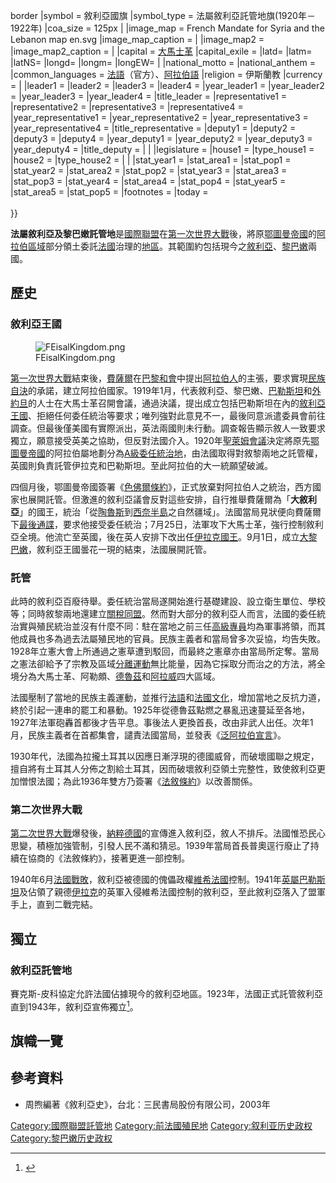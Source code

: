 {{Infobox Former Country
|native_name            = {{lang|fr|Mandat français sur la Syrie et le Liban}}
|conventional_long_name = 法屬敘利亞及黎巴嫩託管地
|common_name            = 敘利亞
|
|continent              = 亞洲
|region                 = 西亞
|country                = 
|era                    = 戰間期
|status                 = 國際聯盟託管地
|status_text            = 
|empire                 = 法国
|government_type        = 
|
|<!--- 興亡, 事件, 年代與日期 --->
|
|year_start             = 1920年
|year_end               = 1946年
|
|year_exile_start       = 
|year_exile_end         = 
|
|event_start            = 進行託管
|date_start             = 4月25日
|event_end              = 敘利亞獨立
|date_end               = 4月17日
|
|event1                 =法军攻占[[大马士革|大马士革]]
|date_event1        =1920年7月25日
|event2                 = 建立聯邦
|date_event2            = 1922年6月
|event3                 = 大馬士革與[[阿勒颇|阿勒颇]]合併
|date_event3            = 1946年5月25日
|event4                 = 敘利亞獨立條約
|date_event4            = 1936年3月－9月
|event5                 = 
|date_event5            = 
|
|event_pre              = 
|date_pre               = 
|event_post             = 
|date_post              = 
|
|<!--- 前任和繼任政治實體 --->
|p1                     = 阿拉伯叙利亚王国
|flag_p1                = Flag of Kingdom of Syria (1920-03-08 to 1920-07-24).svg
|image_p1               =  
|p2                     = 
|flag_p2                = 
|p3                     = 
|flag_p3                = 
|p4                     = 
|flag_p4                = 
|p5                     = 
|flag_p5                = 
|s1                     = 敘利亞
|flag_s1                = Flag of Syria (1932-1958; 1961-1963).svg
|image_s1               = 
|s2                     = 黎巴嫩
|flag_s2                = Flag of Lebanon.svg
|s3                     = 哈塔伊省
|flag_s3                = Flag of Turkey.svg
|s4                     = 
|flag_s4                = 
|s5                     = 
|flag_s5                = 
|
|image_flag =  Flag of Syria French mandate.svg
|flag = 敘利亞國旗
|flag_type = 敘利亞聯邦(1922年－1924年)及敘利亞邦(1924年－1930年)旗
|image_coat =Flag of the French Mandate of Syria (1920).svg{{!}}border
|symbol = 敘利亞國旗
|symbol_type = 法屬敘利亞託管地旗(1920年－1922年)
|coa_size = 125px
|
|image_map              = French Mandate for Syria and the Lebanon map en.svg
|image_map_caption      = 
|
|image_map2             = 
|image_map2_caption     = 
|
|capital                = [[大馬士革|大馬士革]]
|capital_exile          = 
|latd= |latm= |latNS= |longd= |longm= |longEW= 
|
|national_motto         = 
|national_anthem        = 
|common_languages       = [[法語|法語]]（官方）、[[阿拉伯語|阿拉伯語]]
|religion               = 伊斯蘭教
|currency               = 
|
|leader1                = 
|leader2                = 
|leader3                = 
|leader4                = 
|year_leader1           =  
|year_leader2           = 
|year_leader3           = 
|year_leader4           = 
|title_leader           = 
|representative1        = 
|representative2        = 
|representative3        = 
|representative4        = 
|year_representative1   = 
|year_representative2   = 
|year_representative3   = 
|year_representative4   = 
|title_representative   =
|deputy1                = 
|deputy2                = 
|deputy3                = 
|deputy4                = 
|year_deputy1           = 
|year_deputy2           = 
|year_deputy3           = 
|year_deputy4           = 
|title_deputy           = 
|
|<!--- 立法機構 --->
|legislature            = 
|house1                 = 
|type_house1            = 
|house2                 = 
|type_house2            = 
|
|<!--- 面積和人口 --->
|stat_year1             = 
|stat_area1             = 
|stat_pop1              = 
|stat_year2             = 
|stat_area2             = 
|stat_pop2              = 
|stat_year3             = 
|stat_area3             = 
|stat_pop3              = 
|stat_year4             = 
|stat_area4             = 
|stat_pop4              = 
|stat_year5             = 
|stat_area5             = 
|stat_pop5              = 
|footnotes              = 
|today = {{flag|Syria}}<br>{{flag|Lebanon}}<br>{{flag|Turkey}}
}}

'''法屬敘利亞及黎巴嫩託管地'''是[[國際聯盟|國際聯盟]]在[[第一次世界大戰|第一次世界大戰]]後，將原[[鄂圖曼帝國|鄂圖曼帝國]]的[[阿拉伯世界|阿拉伯區域]]部分領土委託[[法國|法國]]治理的[[國際聯盟託管地|地區]]。其範圍約包括現今之[[敘利亞|敘利亞]]、[[黎巴嫩|黎巴嫩]]兩國。

== 歷史 ==
=== 敘利亞王國 ===
{{see also|叙利亚王国}}
[[File:FEisalKingdom.png|thumb]]

[[第一次世界大戰|第一次世界大戰]]結束後，[[费萨尔一世_(伊拉克)|費薩爾]]在[[巴黎和會|巴黎和會]]中提出[[阿拉伯人|阿拉伯人]]的主張，要求實現[[民族自決|民族自決]]的承諾，建立阿拉伯國家。1919年1月，代表敘利亞、黎巴嫩、[[巴勒斯坦|巴勒斯坦]]和[[外約旦|外約旦]]的人士在大馬士革召開會議，通過決議，提出成立包括巴勒斯坦在內的[[敘利亞王國|敘利亞王國]]、拒絕任何委任統治等要求；唯列強對此意見不一，最後同意派遣委員會前往調查。但最後僅美國有實際派出，英法兩國則未行動。調查報告顯示敘人一致要求獨立，願意接受英美之協助，但反對法國介入。1920年[[聖萊姆會議|聖萊姆會議]]決定將原先[[鄂圖曼帝國|鄂圖曼帝國]]的阿拉伯屬地劃分為[[A級委任統治地|A級委任統治地]]，由法國取得對敘黎兩地之託管權，英國則負責託管伊拉克和巴勒斯坦。至此阿拉伯的大一統願望破滅。

四個月後，鄂圖曼帝國簽署《[[色佛爾條約|色佛爾條約]]》，正式放棄對阿拉伯人之統治，西方國家也展開託管。但激進的敘利亞議會反對這些安排，自行推舉費薩爾為「'''大敘利亞'''」的國王，統治「從[[陶魯斯|陶魯斯]]到[[西奈半島|西奈半島]]之自然疆域」。法國當局見狀便向費薩爾下[[最後通諜|最後通諜]]，要求他接受委任統治；7月25日，法軍攻下大馬士革，強行控制敘利亞全境。他流亡至英國，後在英人安排下改出任[[伊拉克國王|伊拉克國王]]。9月1日，成立[[大黎巴嫩|大黎巴嫩]]，敘利亞王國曇花一現的結束，法國展開託管。

=== 託管 ===
此時的敘利亞百廢待舉。委任統治當局遂開始進行基礎建設、設立衛生單位、學校等；同時敘黎兩地還建立[[關稅同盟|關稅同盟]]。然而對大部分的敘利亞人而言，法國的委任統治實與殖民統治並沒有什麼不同：駐在當地之前三任[[高級專員|高級專員]]均為軍事將領，而其他成員也多為過去法屬殖民地的官員。民族主義者和當局曾多次妥協，均告失敗。1928年立憲大會上所通過之憲草遭到駁回，而最終之憲章亦由當局所定奪。當局之憲法卻給予了宗教及區域[[分離運動|分離運動]]無比能量，因為它採取分而治之的方法，將全境分為大馬士革、阿勒頗、[[德魯茲|德魯茲]]和[[阿拉威|阿拉威]]四大區域。

法國壓制了當地的民族主義運動，並推行[[法語|法語]]和[[法國文化|法國文化]]，增加當地之反抗力道，終於引起一連串的罷工和暴動。1925年從德魯茲點燃之暴亂迅速蔓延至各地，1927年法軍砲轟首都後才告平息。事後法人更換首長，改由非武人出任。次年1月，民族主義者在首都集會，譴責法國當局，並發表《[[泛阿拉伯宣言|泛阿拉伯宣言]]》。

1930年代，法國為拉攏土耳其以因應日漸浮現的德國威脅，而破壞國聯之規定，擅自將有土耳其人分佈之{{le|亚历山大勒塔桑贾克|Alexandretta Sanjak}}割給土耳其，因而破壞敘利亞領土完整性，致使敘利亞更加憎恨法國；為此1936年雙方乃簽署《[[法敘條約|法敘條約]]》以改善關係。

=== 第二次世界大戰 ===
{{main|敘利亞-黎巴嫩戰場
}}
[[第二次世界大戰|第二次世界大戰]]爆發後，[[納粹德國|納粹德國]]的宣傳進入敘利亞，敘人不排斥。法國惟恐民心思變，積極加強管制，引發人民不滿和猜忌。1939年當局首長普奧逕行廢止了持續在協商的《法敘條約》，接著更進一部控制。

1940年6月[[法國戰役|法國戰敗]]，敘利亞被德國的傀儡政權[[維希法國|維希法國]]控制。1941年[[英屬巴勒斯坦|英屬巴勒斯坦]]及佔領了親德[[伊拉克|伊拉克]]的英軍入侵維希法國控制的敘利亞，至此敘利亞落入了盟軍手上，直到二戰完結。

== 獨立 ==
=== 敘利亞託管地 ===
{{Seealso|法屬敘利亞託管地|法屬黎巴嫩託管地}}

賽克斯-皮科協定允許法國佔據現今的敘利亞地區。1923年，法國正式託管敘利亞直到1943年，敘利亞宣佈獨立<ref>{{cite book | language = en | author = Royal Institute of International Affairs，Royal Institute of International Affairs Information Dept | title = ''The World Today''| publisher = Oxford University Press| pages = 第137頁 }}</ref>。

==旗幟一覽==
{{flag gallery
|file:Flag of Syria French mandate.svg|敘利亞聯邦(1922年－1924年)及敘利亞邦(1924年－1930年)旗
|File:Lebanese French flag.svg|大黎巴嫩邦旗
|File:Latakiya-sanjak-Alawite-state-French-colonial-flag.svg|阿拉威邦旗
|File:Flag of Jabal ad-Druze (state).svg|德魯茲邦旗
|File:Flag of the State of Aleppo.svg|阿勒頗邦旗
|File:Flag of the State of Damascus.svg|大馬士革邦旗
}}

== 參考資料 ==
{{reflist}}
* 周煦編著《敘利亞史》，台北：三民書局股份有限公司，2003年
{{League of Nations mandates}}

[[Category:國際聯盟託管地|Category:國際聯盟託管地]]
[[Category:前法國殖民地|Category:前法國殖民地]]
[[Category:叙利亚历史政权|Category:叙利亚历史政权]]
[[Category:黎巴嫩历史政权|Category:黎巴嫩历史政权]]